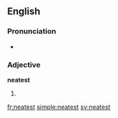 ==English==

===Pronunciation===
* {{audio|En-us-neatest.ogg|Audio (US)}}

===Adjective===
'''neatest'''

# {{en-superlative of|neat}}

[[fr:neatest]]
[[simple:neatest]]
[[sv:neatest]]